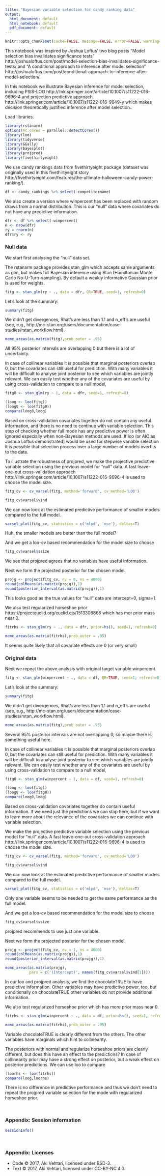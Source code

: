 ```yaml
---
title: "Bayesian variable selection for candy ranking data"
output:
  html_document: default
  html_notebook: default
  pdf_document: default
---
```


```r
knitr::opts_chunk$set(cache=FALSE, message=FALSE, error=FALSE, warning=FALSE, comment=NA, out.width='95%')
```

This notebook was inspired by Joshua Loftus' two blog posts "Model selection bias invalidates significance tests" http://joshualoftus.com/post/model-selection-bias-invalidates-significance-tests/ and "A conditional approach to inference after model selection"  http://joshualoftus.com/post/conditional-approach-to-inference-after-model-selection/.

In this notebook we illustrate Bayesian inference for model selection, including PSIS-LOO http://link.springer.com/article/10.1007/s11222-016-9696-4 and projection predictive approach http://link.springer.com/article/10.1007/s11222-016-9649-y which makes decision theoretically justified inference after model selection..

Load libraries.
```r
library(rstanarm)
options(mc.cores = parallel::detectCores())
library(loo)
library(tidyverse)
library(GGally)
library(bayesplot)
library(projpred)
library(fivethirtyeight)
```

We use candy rankings data from fivethirtyeight package (dataset was originally used in this fivethirtyeight story http://fivethirtyeight.com/features/the-ultimate-halloween-candy-power-ranking/).
```r
df <- candy_rankings %>% select(-competitorname)
```

We also create a version where winpercent has been replaced with random draws from a normal distribution. This is our "null" data where covariates do not have any predictive information.
```r
dfr <- df %>% select(-winpercent)
n <- nrow(dfr)
ry = rnorm(n)
dfr$ry <- ry
```

### Null data

We start first analysing the "null" data set.

The rstanarm package provides stan_glm which accepts same arguments as glm, but makes full Bayesian inference using Stan (Hamiltonian Monte Carlo No-U-Turn-sampling). By default a weakly informative Gaussian prior is used for weights.
```r
fitg <- stan_glm(ry ~ ., data = dfr, QR=TRUE, seed=1, refresh=0)
```
Let's look at the summary:
```r
summary(fitg)
```

We didn't get divergences, Rhat's are less than 1.1 and n_eff's are useful (see, e.g., http://mc-stan.org/users/documentation/case-studies/rstan_workflow.html).

```r
mcmc_areas(as.matrix(fitg),prob_outer = .95)
```

All 95% posterior intervals are overlapping 0 but there is a lot of uncertainty.

In case of collinear variables it is possible that marginal posteriors overlap 0, but the covariates can still useful for prediction. With many variables it will be difficult to analyse joint posterior to see which variables are jointly relevant. We can easily test whether any of the covariates are useful by using cross-validation to compare to a null model,
```r
fitg0 <- stan_glm(ry ~ 1, data = dfr, seed=1, refresh=0)
```

```r
(loog <- loo(fitg))
(loog0 <- loo(fitg0))
compare(loog0,loog)
```

Based on cross-validation covariates together do not contain any useful information, and there is no need to continue with variable selection. This step of checking whether full mode has any predictive power is often ignored especially when non-Bayesian methods are used. If loo (or AIC as Joshua Loftus demonstrated) would be used for stepwise variable selection it is possible that selection process over a large number of models overfits to the data.

To illustrate the robustness of projpred, we make the projective predictive variable selection using the previous model for "null" data. A fast leave-one-out cross-validation approach http://link.springer.com/article/10.1007/s11222-016-9696-4 is used to choose the model size.
```r
fitg_cv <- cv_varsel(fitg, method='forward', cv_method='LOO')
```

```r
fitg_cv$varsel$vind
```

We can now look at the estimated predictive performance of smaller models compared to the full model.
```r
varsel_plot(fitg_cv, statistics = c('mlpd', 'mse'), deltas=T)
```

Huh, the smaller models are better than the full model?

And we get a loo-cv based recommendation for the model size to choose
```r
fitg_cv$varsel$ssize
```
We see that projpred agrees that no variables have useful information.

Next we form the projected posterior for the chosen model.
```r
projg <- project(fitg_cv, nv = 0, ns = 4000)
round(colMeans(as.matrix(projg)),1)
round(posterior_interval(as.matrix(projg)),1)
```
This looks good as the true values for "null" data are intercept=0, sigma=1.

We also test regularized horseshoe prior https://projecteuclid.org/euclid.ejs/1513306866 which has mor prior mass near 0.
```r
fitrhs <- stan_glm(ry ~ ., data = dfr, prior=hs(), seed=1, refresh=0)
```

```r
mcmc_areas(as.matrix(fitrhs),prob_outer = .95)
```
It seems quite likely that all covariate effects are 0 (or very small)

### Original data

Next we repeat the above analysis with original target variable winpercent.

```r
fitg <- stan_glm(winpercent ~ ., data = df, QR=TRUE, seed=1, refresh=0)
```
Let's look at the summary:
```r
summary(fitg)
```

We didn't get divergences, Rhat's are less than 1.1 and n_eff's are useful (see, e.g., http://mc-stan.org/users/documentation/case-studies/rstan_workflow.html).

```r
mcmc_areas(as.matrix(fitg),prob_outer = .95)
```

Several 95% posterior intervals are not overlapping 0, so maybe there is something useful here.

In case of collinear variables it is possible that marginal posteriors overlap 0, but the covariates can still useful for prediction. With many variables it will be difficult to analyse joint posterior to see which variables are jointly relevant. We can easily test whether any of the covariates are useful by using cross-validation to compare to a null model,
```r
fitg0 <- stan_glm(winpercent ~ 1, data = df, seed=1, refresh=0)
```

```r
(loog <- loo(fitg))
(loog0 <- loo(fitg0))
compare(loog0,loog)
```

Based on cross-validation covariates together do contain useful information. If we need just the predictions we can stop here, but if we want to learn more about the relevance of the covariates we can continue with variable selection.

We make the projective predictive variable selection using the previous model for "null" data. A fast leave-one-out cross-validation approach http://link.springer.com/article/10.1007/s11222-016-9696-4 is used to choose the model size.
```r
fitg_cv <- cv_varsel(fitg, method='forward', cv_method='LOO')
```

```r
fitg_cv$varsel$vind
```

We can now look at the estimated predictive performance of smaller models compared to the full model.
```r
varsel_plot(fitg_cv, statistics = c('mlpd', 'mse'), deltas=T)
```

Only one variable seems to be needed to get the same performance as the full model.

And we get a loo-cv based recommendation for the model size to choose
```r
fitg_cv$varsel$ssize
```
projpred recommends to use just one variable.

Next we form the projected posterior for the chosen model.
```r
projg <- project(fitg_cv, nv = 1, ns = 4000)
round(colMeans(as.matrix(projg)),1)
round(posterior_interval(as.matrix(projg)),1)
```

```r
mcmc_areas(as.matrix(projg), 
           pars = c('(Intercept)', names(fitg_cv$varsel$vind[1])))
```

In our loo and projpred analysis, we find the chocolateTRUE to have predictive information. Other variables may have predictive power, too, but conditionally on chocolateTRUE other variables do not provide additional information.

We also test regularized horseshoe prior which has more prior mass near 0.
```r
fitrhs <- stan_glm(winpercent ~ ., data = df, prior=hs(), seed=1, refresh=0)
```

```r
mcmc_areas(as.matrix(fitrhs),prob_outer = .95)
```
Variable chocolateTRUE is clearly different from the others. The other variables have marginals which hint to collinearity.

The posteriors with normal and regularize horseshoe priors are clearly different, but does this have an effect to the predictions? In case of collinearity prior may have a strong effect on posterior, but a weak effect on posterior predictions. We can use loo to compare

```r
(loorhs <- loo(fitrhs))
compare(loog,loorhs)
```
There is no difference in predictive performance and thus we don't need to repeat the projpred variable selection for the mode with regularized horseshoe prior.


<br />


### Appendix: Session information

```r
sessionInfo()
```

<br />


### Appendix: Licenses

* Code &copy; 2017, Aki Vehtari, licensed under BSD-3.
* Text &copy; 2017, Aki Vehtari, licensed under CC-BY-NC 4.0.
